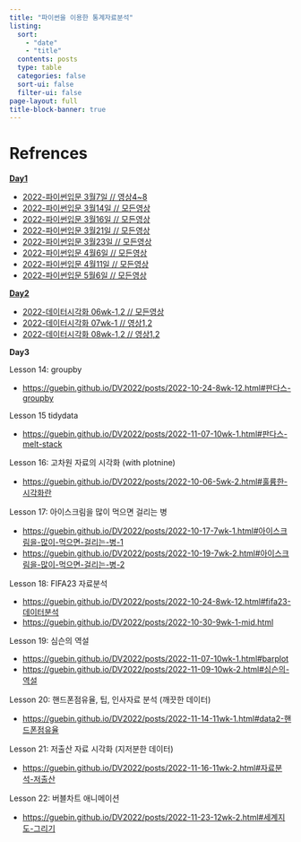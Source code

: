 ```yaml
---
title: "파이썬을 이용한 통계자료분석"
listing:
  sort: 
    - "date"
    - "title"
  contents: posts
  type: table
  categories: false
  sort-ui: false
  filter-ui: false
page-layout: full
title-block-banner: true
---
```


# Refrences

[**Day1**](https://youtube.com/playlist?list=PLQqh36zP38-zUUTgJ4orAv6eRjL2_ubh4)

- [2022-파이썬입문 3월7일 // 영상4~8](https://guebin.github.io/IP2022/2022/03/07/(1주차)-3월7일.html)
- [2022-파이썬입문 3월14일 // 모든영상](https://guebin.github.io/IP2022/2022/03/14/(2주차)-3월14일.html)
- [2022-파이썬입문 3월16일 // 모든영상](https://guebin.github.io/IP2022/2022/03/16/(3주차)-3월16일.html)
- [2022-파이썬입문 3월21일 // 모든영상](https://guebin.github.io/IP2022/2022/03/21/(3주차)-3월21일.html)
- [2022-파이썬입문 3월23일 // 모든영상](https://guebin.github.io/IP2022/2022/03/23/(4주차)-3월23일.html)
- [2022-파이썬입문 4월6일 // 모든영상](https://guebin.github.io/IP2022/2022/04/06/(6주차)-4월6일.html)
- [2022-파이썬입문 4월11일 // 모든영상](https://guebin.github.io/IP2022/2022/04/11/(6주차)-4월11일.html)
- [2022-파이썬입문 5월6일 // 모든영상](https://guebin.github.io/IP2022/2022/05/04/(10주차)-5월6일.html)


[**Day2**](https://youtube.com/playlist?list=PLQqh36zP38-xwosDiRJT6U1aEtPf4RjWz)

- [2022-데이터시각화 06wk-1,2 // 모든영상](https://guebin.github.io/DV2022/posts/2022-10-12-6wk-12.html)
- [2022-데이터시각화 07wk-1 // 영상1,2](https://guebin.github.io/DV2022/posts/2022-10-17-7wk-1.html)
- [2022-데이터시각화 08wk-1,2 // 영상1,2](https://guebin.github.io/DV2022/posts/2022-10-24-8wk-12.html)

**Day3**

Lesson 14: groupby

- <https://guebin.github.io/DV2022/posts/2022-10-24-8wk-12.html#판다스-groupby>

Lesson 15 tidydata

- <https://guebin.github.io/DV2022/posts/2022-11-07-10wk-1.html#판다스-melt-stack>

Lesson 16: 고차원 자료의 시각화 (with plotnine)

- <https://guebin.github.io/DV2022/posts/2022-10-06-5wk-2.html#훌륭한-시각화란>

Lesson 17: 아이스크림을 많이 먹으면 걸리는 병

- <https://guebin.github.io/DV2022/posts/2022-10-17-7wk-1.html#아이스크림을-많이-먹으면-걸리는-병-1>
- <https://guebin.github.io/DV2022/posts/2022-10-19-7wk-2.html#아이스크림을-많이-먹으면-걸리는-병-2>

Lesson 18: FIFA23 자료분석

- <https://guebin.github.io/DV2022/posts/2022-10-24-8wk-12.html#fifa23-데이터분석> 
- <https://guebin.github.io/DV2022/posts/2022-10-30-9wk-1-mid.html>

Lesson 19: 심슨의 역설

- <https://guebin.github.io/DV2022/posts/2022-11-07-10wk-1.html#barplot>
- <https://guebin.github.io/DV2022/posts/2022-11-09-10wk-2.html#심슨의-역설>

Lesson 20: 핸드폰점유율, 팁, 인사자료 분석 (깨끗한 데이터)

- <https://guebin.github.io/DV2022/posts/2022-11-14-11wk-1.html#data2-핸드폰점유율>

Lesson 21: 저출산 자료 시각화 (지저분한 데이터)

- <https://guebin.github.io/DV2022/posts/2022-11-16-11wk-2.html#자료분석-저출산>

Lesson 22: 버블차트 애니메이션

- <https://guebin.github.io/DV2022/posts/2022-11-23-12wk-2.html#세계지도-그리기>